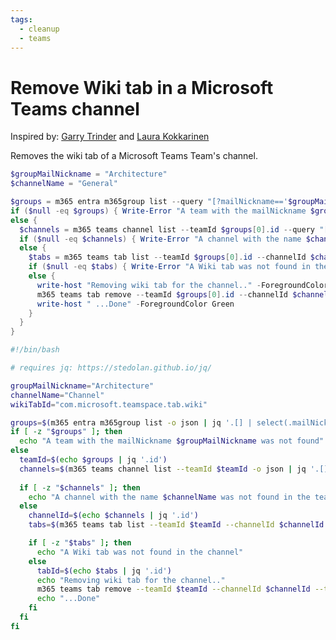 ```yaml
---
tags:
  - cleanup
  - teams
---
```



# Remove Wiki tab in a Microsoft Teams channel

Inspired by: [Garry Trinder](https://gist.github.com/garrytrinder/4df2aeaf9dd66c4375308874eb7def63) and [Laura Kokkarinen](https://laurakokkarinen.com/deleting-the-treacherous-wiki-tab-as-a-part-of-your-teams-provisioning-process/)

Removes the wiki tab of a Microsoft Teams Team's channel.

<Tabs>
  <TabItem value="PowerShell">

  ```powershell
  $groupMailNickname = "Architecture"
  $channelName = "General"

  $groups = m365 entra m365group list --query "[?mailNickname=='$groupMailNickname']" -o json | ConvertFrom-Json
  if ($null -eq $groups) { Write-Error "A team with the mailNickname $groupMailNickname was not found" }
  else {
    $channels = m365 teams channel list --teamId $groups[0].id --query "[?displayName=='$channelName']" -o json | ConvertFrom-Json
    if ($null -eq $channels) { Write-Error "A channel with the name $channelName was not found in the team" }
    else {
      $tabs = m365 teams tab list --teamId $groups[0].id --channelId $channels[0].id --query "[?teamsApp.id=='com.microsoft.teamspace.tab.wiki']" -o json | ConvertFrom-Json
      if ($null -eq $tabs) { Write-Error "A Wiki tab was not found in the channel" }
      else {
        write-host "Removing wiki tab for the channel.." -ForegroundColor Green 
        m365 teams tab remove --teamId $groups[0].id --channelId $channels[0].id --id $tabs[0].id --force
        write-host " ...Done" -ForegroundColor Green 
      }
    }
  }
  ```

  </TabItem>
  <TabItem value="Bash">

  ```bash
  #!/bin/bash

  # requires jq: https://stedolan.github.io/jq/

  groupMailNickname="Architecture"
  channelName="Channel"
  wikiTabId="com.microsoft.teamspace.tab.wiki"

  groups=$(m365 entra m365group list -o json | jq '.[] | select(.mailNickname == "'"$groupMailNickname"'")')
  if [ -z "$groups" ]; then
    echo "A team with the mailNickname $groupMailNickname was not found"
  else
    teamId=$(echo $groups | jq '.id')
    channels=$(m365 teams channel list --teamId $teamId -o json | jq '.[] | select(.displayName == "'"$channelName"'")')
    
    if [ -z "$channels" ]; then
      echo "A channel with the name $channelName was not found in the team"
    else
      channelId=$(echo $channels | jq '.id')
      tabs=$(m365 teams tab list --teamId $teamId --channelId $channelId -o json | jq '.[] | select(.teamsApp.id == "'"$wikiTabId"'")')

      if [ -z "$tabs" ]; then
        echo "A Wiki tab was not found in the channel"
      else
        tabId=$(echo $tabs | jq '.id')
        echo "Removing wiki tab for the channel.."
        m365 teams tab remove --teamId $teamId --channelId $channelId --tabId $tabId --force
        echo "...Done"
      fi
    fi
  fi
  ```

  </TabItem>
</Tabs>

